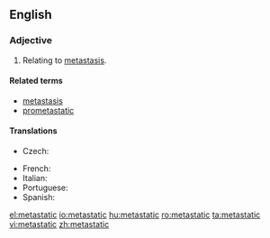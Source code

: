 ==English==
{{rfp}}
===Adjective===
{{en-adj|-}}

# {{context|medicine|lang=en}} Relating to [[metastasis]].

====Related terms====
* [[metastasis]]
* [[prometastatic]]

====Translations====
{{trans-top|relating to metastasis}}
* Czech: {{t|cs|metastatický}}
{{trans-mid}}
* French: {{t+|fr|métastatique}}
* Italian: {{t|it|metastatico}}
* Portuguese: {{t|pt|metastático|m}}
* Spanish: {{t|es|metastático}}
{{trans-bottom}}

[[el:metastatic]]
[[io:metastatic]]
[[hu:metastatic]]
[[ro:metastatic]]
[[ta:metastatic]]
[[vi:metastatic]]
[[zh:metastatic]]